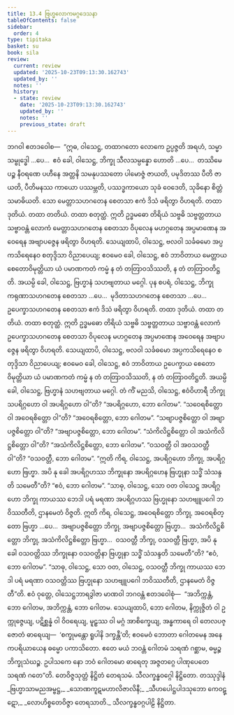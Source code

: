```yaml
---
title: 13.4 ဗြဟ္မလောကမဂ္ဂဒေသနာ
tableOfContents: false
sidebar:
  order: 4
type: tipitaka
basket: su
book: sila
review:
  current: review
  updated: '2025-10-23T09:13:30.162743'
  updated_by: ''
  notes: ''
  history:
  - state: review
    date: '2025-10-23T09:13:30.162743'
    updated_by: ''
    notes: ''
    previous_state: draft
---
```



<ReviewStatus review={frontmatter.review} showDetails={true} />

<HypothesisAnnotation frontmatter={frontmatter} />

<DynamicBreadcrumb />

<Division number="556" book="sila" e="ch" v="6" p="234">

<Paragraph number="948" book="sila">
ဘဂဝါ ဧတဒဝေါစ—  “ဣဓ, ဝါသေဋ္ဌ, တထာဂတော လောကေ ဥပ္ပဇ္ဇတိ အရဟံ, သမ္မာသမ္ဗုဒ္ဓေါ …ပေ…  ဧဝံ ခေါ, ဝါသေဋ္ဌ, ဘိက္ခု သီလသမ္ပန္နော ဟောတိ …ပေ…  တဿိမေ ပဉ္စ နီဝရဏေ ပဟီနေ အတ္တနိ သမနုပဿတော ပါမောဇ္ဇံ ဇာယတိ, ပမုဒိတဿ ပီတိ ဇာယတိ, ပီတိမနဿ ကာယော ပဿမ္ဘတိ, ပဿဒ္ဓကာယော သုခံ ဝေဒေတိ, သုခိနော စိတ္တံ သမာဓိယတိ.
</Paragraph>

<Paragraph number="949" book="sila">
သော မေတ္တာသဟဂတေန စေတသာ ဧကံ ဒိသံ ဖရိတွာ ဝိဟရတိ. တထာ ဒုတိယံ. တထာ တတိယံ. တထာ စတုတ္ထံ. ဣတိ ဥဒ္ဓမဓော တိရိယံ သဗ္ဗဓိ သဗ္ဗတ္တတာယ သဗ္ဗာဝန္တံ လောကံ မေတ္တာသဟဂတေန စေတသာ ဝိပုလေန မဟဂ္ဂတေန အပ္ပမာဏေန အဝေရေန အဗျာပဇ္ဇေန ဖရိတွာ ဝိဟရတိ.
</Paragraph>

<Paragraph number="950" book="sila">
သေယျထာပိ, ဝါသေဋ္ဌ, ဗလဝါ သင်္ခဓမော အပ္ပကသိရေနေဝ စတုဒ္ဒိသာ ဝိညာပေယျ; ဧဝမေဝ ခေါ, ဝါသေဋ္ဌ, ဧဝံ ဘာဝိတာယ မေတ္တာယ စေတောဝိမုတ္တိယာ ယံ ပမာဏကတံ ကမ္မံ န တံ တတြာဝသိဿတိ, န တံ တတြာဝတိဋ္ဌတိ. အယမ္ပိ ခေါ, ဝါသေဋ္ဌ, ဗြဟ္မာနံ သဟဗျတာယ မဂ္ဂေါ.
</Paragraph>

<Paragraph number="951" book="sila">
ပုန စပရံ, ဝါသေဋ္ဌ, ဘိက္ခု ကရုဏာသဟဂတေန စေတသာ …ပေ…  မုဒိတာသဟဂတေန စေတသာ …ပေ…  ဥပေက္ခာသဟဂတေန စေတသာ ဧကံ ဒိသံ ဖရိတွာ ဝိဟရတိ. တထာ ဒုတိယံ. တထာ တတိယံ. တထာ စတုတ္ထံ. ဣတိ ဥဒ္ဓမဓော တိရိယံ သဗ္ဗဓိ သဗ္ဗတ္တတာယ သဗ္ဗာဝန္တံ လောကံ ဥပေက္ခာသဟဂတေန စေတသာ ဝိပုလေန မဟဂ္ဂတေန အပ္ပမာဏေန အဝေရေန အဗျာပဇ္ဇေန ဖရိတွာ ဝိဟရတိ.
</Paragraph>

<Paragraph number="952" book="sila">
သေယျထာပိ, ဝါသေဋ္ဌ, ဗလဝါ သင်္ခဓမော အပ္ပကသိရေနေဝ စတုဒ္ဒိသာ ဝိညာပေယျ; ဧဝမေဝ ခေါ, ဝါသေဋ္ဌ, ဧဝံ ဘာဝိတာယ ဥပေက္ခာယ စေတောဝိမုတ္တိယာ ယံ ပမာဏကတံ ကမ္မံ န တံ တတြာဝသိဿတိ, န တံ တတြာဝတိဋ္ဌတိ. အယမ္ပိ ခေါ, ဝါသေဋ္ဌ, ဗြဟ္မာနံ သဟဗျတာယ မဂ္ဂေါ.
</Paragraph>

</Division>
<Division number="557" book="sila" e="ch" v="6" p="235">

<Paragraph number="953" book="sila">
တံ ကိံ မညသိ, ဝါသေဋ္ဌ, ဧဝံဝိဟာရီ ဘိက္ခု သပရိဂ္ဂဟော ဝါ အပရိဂ္ဂဟော ဝါ”တိ? “အပရိဂ္ဂဟော, ဘော ဂေါတမ”. “သဝေရစိတ္တော ဝါ အဝေရစိတ္တော ဝါ”တိ? “အဝေရစိတ္တော, ဘော ဂေါတမ”. “သဗျာပဇ္ဇစိတ္တော ဝါ အဗျာပဇ္ဇစိတ္တော ဝါ”တိ? “အဗျာပဇ္ဇစိတ္တော, ဘော ဂေါတမ”. “သံကိလိဋ္ဌစိတ္တော ဝါ အသံကိလိဋ္ဌစိတ္တော ဝါ”တိ? “အသံကိလိဋ္ဌစိတ္တော, ဘော ဂေါတမ”. “ဝသဝတ္တီ ဝါ အဝသဝတ္တီ ဝါ”တိ? “ဝသဝတ္တီ, ဘော ဂေါတမ”.
</Paragraph>

<Paragraph number="954" book="sila">
“ဣတိ ကိရ, ဝါသေဋ္ဌ, အပရိဂ္ဂဟော ဘိက္ခု, အပရိဂ္ဂဟော ဗြဟ္မာ. အပိ နု ခေါ အပရိဂ္ဂဟဿ ဘိက္ခုနော အပရိဂ္ဂဟေန ဗြဟ္မုနာ သဒ္ဓိံ သံသန္ဒတိ သမေတီ”တိ? “ဧဝံ, ဘော ဂေါတမ”. “သာဓု, ဝါသေဋ္ဌ, သော ဝတ ဝါသေဋ္ဌ အပရိဂ္ဂဟော ဘိက္ခု ကာယဿ ဘေဒါ ပရံ မရဏာ အပရိဂ္ဂဟဿ ဗြဟ္မုနော သဟဗျူပဂေါ ဘဝိဿတီတိ, ဌာနမေတံ ဝိဇ္ဇတိ.
</Paragraph>

</Division>
<Division number="558" book="sila" e="ch" v="6" p="235">

<Paragraph number="955" book="sila">
ဣတိ ကိရ, ဝါသေဋ္ဌ, အဝေရစိတ္တော ဘိက္ခု, အဝေရစိတ္တော ဗြဟ္မာ …ပေ…  အဗျာပဇ္ဇစိတ္တော ဘိက္ခု, အဗျာပဇ္ဇစိတ္တော ဗြဟ္မာ…  အသံကိလိဋ္ဌစိတ္တော ဘိက္ခု, အသံကိလိဋ္ဌစိတ္တော ဗြဟ္မာ…  ဝသဝတ္တီ ဘိက္ခု, ဝသဝတ္တီ ဗြဟ္မာ, အပိ နု ခေါ ဝသဝတ္တိဿ ဘိက္ခုနော ဝသဝတ္တိနာ ဗြဟ္မုနာ သဒ္ဓိံ သံသန္ဒတိ သမေတီ”တိ? “ဧဝံ, ဘော ဂေါတမ”. “သာဓု, ဝါသေဋ္ဌ, သော ဝတ, ဝါသေဋ္ဌ, ဝသဝတ္တီ ဘိက္ခု ကာယဿ ဘေဒါ ပရံ မရဏာ ဝသဝတ္တိဿ ဗြဟ္မုနော သဟဗျူပဂေါ ဘဝိဿတီတိ, ဌာနမေတံ ဝိဇ္ဇတီ”တိ.
</Paragraph>

</Division>
<Division number="559" book="sila" e="ch" v="6" p="235">

<Paragraph number="956" book="sila">
ဧဝံ ဝုတ္တေ, ဝါသေဋ္ဌဘာရဒွါဇာ မာဏဝါ ဘဂဝန္တံ ဧတဒဝေါစုံ—  “အဘိက္ကန္တံ, ဘော ဂေါတမ, အဘိက္ကန္တံ, ဘော ဂေါတမ. သေယျထာပိ, ဘော ဂေါတမ, နိက္ကုဇ္ဇိတံ ဝါ ဥက္ကုဇ္ဇေယျ, ပဋိစ္ဆန္နံ ဝါ ဝိဝရေယျ, မူဠှဿ ဝါ မဂ္ဂံ အာစိက္ခေယျ, အန္ဓကာရေ ဝါ တေလပဇ္ဇောတံ ဓာရေယျ—  ‘စက္ခုမန္တော ရူပါနိ ဒက္ခန္တီ’တိ; ဧဝမေဝံ ဘောတာ ဂေါတမေန အနေကပရိယာယေန ဓမ္မော ပကာသိတော. ဧတေ မယံ ဘဝန္တံ ဂေါတမံ သရဏံ ဂစ္ဆာမ, ဓမ္မဉ္စ ဘိက္ခုသံဃဉ္စ. ဥပါသကေ နော ဘဝံ ဂေါတမော ဓာရေတု အဇ္ဇတဂ္ဂေ ပါဏုပေတေ သရဏံ ဂတေ”တိ.

</Paragraph>
</Division>

<Paragraph number="957" type="center" book="sila">
တေဝိဇ္ဇသုတ္တံ နိဋ္ဌိတံ တေရသမံ.



</Paragraph>

<Paragraph number="958" type="center" book="sila">
သီလက္ခန္ဓဝဂ္ဂေါ နိဋ္ဌိတော.



</Paragraph>

<Paragraph number="959" type="center" book="sila">
တဿုဒ္ဒါနံ


</Paragraph>

<Paragraph number="960" type="verses" book="sila">
_ဗြဟ္မာသာမညအမ္ဗဋ္ဌ,_  
_သောဏကူဋမဟာလိဇာလိနီ;_  
_သီဟပေါဋ္ဌပါဒသုဘော ကေဝဋ္ဋော,_  
_လောဟိစ္စတေဝိဇ္ဇာ တေရသာတိ._  


</Paragraph>

<Paragraph number="961" type="center" book="sila">
သီလက္ခန္ဓဝဂ္ဂပါဠိ နိဋ္ဌိတာ.
</Paragraph>